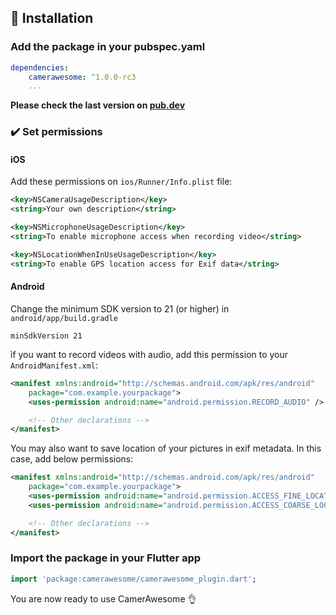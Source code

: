 ## 📖 Installation

### Add the package in your pubspec.yaml 

```yaml
dependencies:
    camerawesome: ^1.0.0-rc3
    ...
```

**Please check the last version on [pub.dev](https://pub.dev/packages/camerawesome)**

### ✔️ Set permissions

#### iOS

Add these permissions on ```ios/Runner/Info.plist``` file:

```xml
<key>NSCameraUsageDescription</key>
<string>Your own description</string>

<key>NSMicrophoneUsageDescription</key>
<string>To enable microphone access when recording video</string>

<key>NSLocationWhenInUseUsageDescription</key>
<string>To enable GPS location access for Exif data</string>
```


#### Android

Change the minimum SDK version to 21 (or higher) in ```android/app/build.gradle```

```
minSdkVersion 21
```

ìf you want to record videos with audio, add this permission to your `AndroidManifest.xml`:
``` xml
<manifest xmlns:android="http://schemas.android.com/apk/res/android"
    package="com.example.yourpackage">
    <uses-permission android:name="android.permission.RECORD_AUDIO" />

    <!-- Other declarations -->
</manifest>
```

You may also want to save location of your pictures in exif metadata. In this case, add below permissions:
``` xml
<manifest xmlns:android="http://schemas.android.com/apk/res/android"
    package="com.example.yourpackage">
    <uses-permission android:name="android.permission.ACCESS_FINE_LOCATION" />
    <uses-permission android:name="android.permission.ACCESS_COARSE_LOCATION" />

    <!-- Other declarations -->
</manifest>
```



### Import the package in your Flutter app
```dart
import 'package:camerawesome/camerawesome_plugin.dart';
```


You are now ready to use CamerAwesome 👌